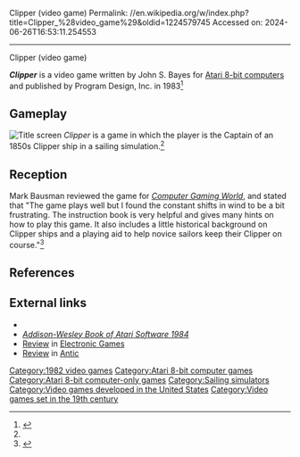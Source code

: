 Clipper (video game)
Permalink: //en.wikipedia.org/w/index.php?title=Clipper_%28video_game%29&oldid=1224579745
Accessed on: 2024-06-26T16:53:11.254553



------
Clipper (video game)
{{Short description|1983 video game}}
{{Infobox video game
| title = Clipper
| image = 
| alt = 
| caption = 
| developer = John S. Bayes
| publisher = Program Design, Inc.
| series = 
| engine = 
| platforms = [[Atari 8-bit]]
| released = 1983
| genre = 
| modes = 
}}

'''''Clipper''''' is a video game written by John S. Bayes for [[Atari 8-bit computers]] and published by Program Design, Inc. in 1983<ref name="giantlist">{{cite web |last1=Hague |first1=James |title=The Giant List of Classic Game Programmers |url=https://dadgum.com/giantlist/}}</ref>

==Gameplay==
[[File:Clipper title.png|thumb|left|Title screen]]
''Clipper'' is a game in which the player is the Captain of an 1850s Clipper ship in a sailing simulation.<ref name="CGW11"/>

==Reception==
Mark Bausman reviewed the game for ''[[Computer Gaming World]]'', and stated that "The game plays well but I found the constant shifts in wind to be a bit frustrating. The instruction book is very helpful and gives many hints on how to play this game. It also includes a little historical background on Clipper ships and a playing aid to help novice sailors keep their Clipper on course."<ref name="CGW11">{{cite magazine |last=Bausman |first=Mark |title=Micro-Reviews |magazine=Computer Gaming World |date=Jul–Aug 1983 |volume=1 |issue=11 |pages=44}}</ref>

==References==
{{Reflist}}

==External links==
*{{atarimania|id=1089}}
*[https://archive.org/details/addison-wesley-book-of-atari-software-1984/page/n199/mode/2up ''Addison-Wesley Book of Atari Software 1984'']
*[https://archive.org/stream/ElectronicGames/Electronic%20Games%20Issue%2023%20%28January%201984%29#page/n51/mode/2up Review] in [[Electronic Games]]
*[https://archive.org/details/1984-03-anticmagazine/page/n97/mode/2up Review] in [[Antic (magazine)|Antic]]

[[Category:1982 video games]]
[[Category:Atari 8-bit computer games]]
[[Category:Atari 8-bit computer-only games]]
[[Category:Sailing simulators]]
[[Category:Video games developed in the United States]]
[[Category:Video games set in the 19th century]]